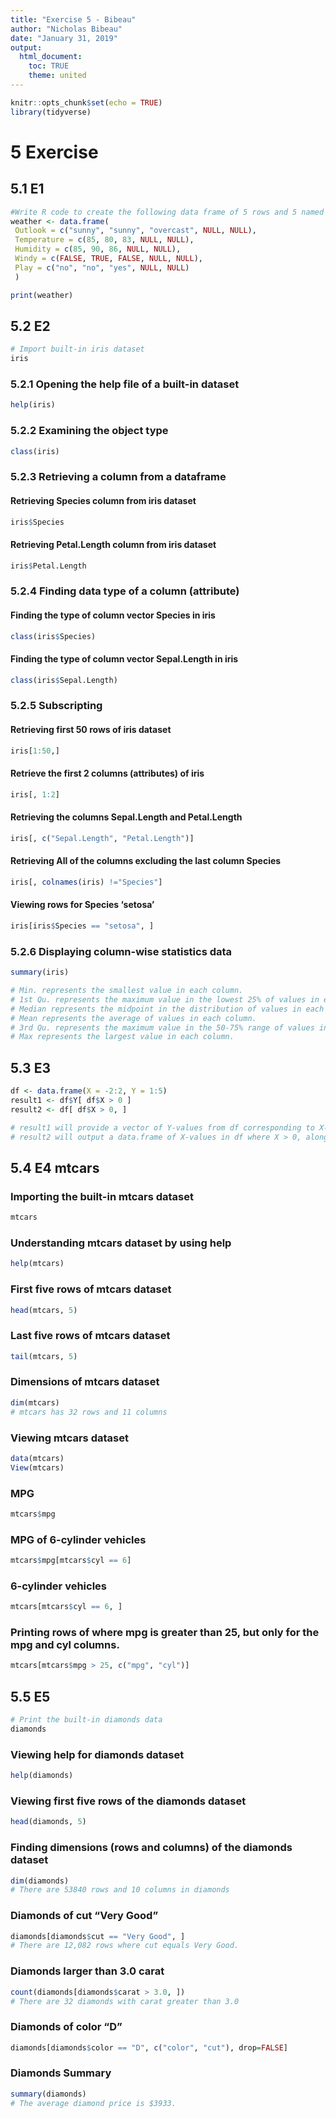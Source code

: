 ```yaml
---
title: "Exercise 5 - Bibeau"
author: "Nicholas Bibeau"
date: "January 31, 2019"
output: 
  html_document:
    toc: TRUE
    theme: united
---
```


```r
knitr::opts_chunk$set(echo = TRUE)
library(tidyverse)
```


# 5 Exercise

## 5.1 E1
```r
#Write R code to create the following data frame of 5 rows and 5 named columns, store the data in a name weather, and print the data.
weather <- data.frame( 
 Outlook = c("sunny", "sunny", "overcast", NULL, NULL),
 Temperature = c(85, 80, 83, NULL, NULL),
 Humidity = c(85, 90, 86, NULL, NULL),
 Windy = c(FALSE, TRUE, FALSE, NULL, NULL),
 Play = c("no", "no", "yes", NULL, NULL)
 )

print(weather)
```


## 5.2 E2
```r
# Import built-in iris dataset
iris
```

### 5.2.1 Opening the help file of a built-in dataset
```r
help(iris)
```

### 5.2.2 Examining the object type
```r
class(iris)
```

### 5.2.3 Retrieving a column from a dataframe

#### Retrieving Species column from iris dataset
```r
iris$Species
```

#### Retrieving Petal.Length column from iris dataset
```r
iris$Petal.Length
```

### 5.2.4 Finding data type of a column (attribute)

#### Finding the type of column vector Species in iris
```r
class(iris$Species)
```

#### Finding the type of column vector Sepal.Length in iris
```r
class(iris$Sepal.Length)
```

### 5.2.5 Subscripting

#### Retrieving first 50 rows of iris dataset
```r
iris[1:50,]
```


#### Retrieve the first 2 columns (attributes) of iris
```r
iris[, 1:2]
```

#### Retrieving the columns Sepal.Length and Petal.Length
```r
iris[, c("Sepal.Length", "Petal.Length")]
```

#### Retrieving All of the columns excluding the last column Species
```r
iris[, colnames(iris) !="Species"]
```

#### Viewing rows for Species 'setosa'
```r
iris[iris$Species == "setosa", ]
```


### 5.2.6 Displaying column-wise statistics data
```r
summary(iris)

# Min. represents the smallest value in each column.
# 1st Qu. represents the maximum value in the lowest 25% of values in each column (the upper limit of the 1st quartile.)
# Median represents the midpoint in the distribution of values in each column (the upper limit of the 2nd quartile.)
# Mean represents the average of values in each column.
# 3rd Qu. represents the maximum value in the 50-75% range of values in each column (the upper limit of the 3rd quartile.)
# Max represents the largest value in each column.
```

## 5.3 E3
```r
df <- data.frame(X = -2:2, Y = 1:5)
result1 <- df$Y[ df$X > 0 ]
result2 <- df[ df$X > 0, ]

# result1 will provide a vector of Y-values from df corresponding to X-values greater than 0.
# result2 will output a data.frame of X-values in df where X > 0, along with corresponding Y-values.
```

## 5.4 E4 mtcars

### Importing the built-in mtcars dataset
```r
mtcars
```

### Understanding mtcars dataset by using help
```r
help(mtcars)
```

### First five rows of mtcars dataset
```r
head(mtcars, 5)
```

### Last five rows of mtcars dataset
```r
tail(mtcars, 5)
```

### Dimensions of mtcars dataset
```r
dim(mtcars)
# mtcars has 32 rows and 11 columns
```

### Viewing mtcars dataset
```r
data(mtcars)
View(mtcars)
```

### MPG
```r
mtcars$mpg
```

### MPG of 6-cylinder vehicles
```r
mtcars$mpg[mtcars$cyl == 6]
```

### 6-cylinder vehicles
```r
mtcars[mtcars$cyl == 6, ]
```


### Printing rows of where mpg is greater than 25, but only for the mpg and cyl columns.
```r
mtcars[mtcars$mpg > 25, c("mpg", "cyl")]
```

## 5.5 E5
```r
# Print the built-in diamonds data
diamonds
```

### Viewing help for diamonds dataset
```r
help(diamonds)
```

### Viewing first five rows of the diamonds dataset
```r
head(diamonds, 5)
```

### Finding dimensions (rows and columns) of the diamonds dataset
```r
dim(diamonds)
# There are 53840 rows and 10 columns in diamonds
```

### Diamonds of cut "Very Good"
```r
diamonds[diamonds$cut == "Very Good", ]
# There are 12,082 rows where cut equals Very Good.
```

### Diamonds larger than 3.0 carat
```r
count(diamonds[diamonds$carat > 3.0, ])
# There are 32 diamonds with carat greater than 3.0
```

### Diamonds of color "D"
```r
diamonds[diamonds$color == "D", c("color", "cut"), drop=FALSE]
```

### Diamonds Summary
```r
summary(diamonds)
# The average diamond price is $3933.
```

